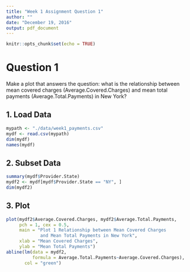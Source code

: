 ---
title: "Week 1 Assignment Question 1"
author: ""
date: "December 19, 2016"
output: pdf_document
---

```{r setup, include=FALSE}
knitr::opts_chunk$set(echo = TRUE)
```

# Question 1

Make a plot that answers the question: what is the relationship between mean covered charges (Average.Covered.Charges) and mean total payments (Average.Total.Payments) in New York?

## 1. Load Data

```{r mydf}
mypath <- "./data/week1_payments.csv"
mydf <- read.csv(mypath)
dim(mydf)
names(mydf)
```

## 2. Subset Data

```{r}
summary(mydf$Provider.State)
mydf2 <- mydf[mydf$Provider.State == "NY", ]
dim(mydf2)
```

## 3. Plot

```{r}
plot(mydf2$Average.Covered.Charges, mydf2$Average.Total.Payments, 
     pch = 1, cex = 0.5,
     main = "Plot 1 Relationship between Mean Covered Charges
             and Mean Total Payments in New York",
     xlab = "Mean Covered Charges",
     ylab = "Mean Total Payments")
abline(lm(data = mydf2,
          formula = Average.Total.Payments~Average.Covered.Charges),
       col = "green")
```
